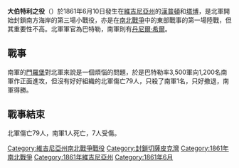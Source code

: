 {{Campaignbox 封鎖切薩皮克灣}}
'''大伯特利之役'''（{{lang-en|Battle of Big Bethel}}）於1861年6月10日發生在[[維吉尼亞州|維吉尼亞州]]的[[漢普頓_(維吉尼亞州)|漢普頓]]和[[塔博_(維吉尼亞州)|塔博]]，是北軍開始封鎖南方海岸的第三場小戰役，亦是在[[南北戰爭|南北戰爭]]中的東部戰事的第一場陸戰，但其重要性不高。北軍軍官為巴特勒，南軍則有[[丹尼爾·希爾|丹尼爾·希爾]]。

==戰事==
南軍的[[門羅堡|門羅堡]]對北軍來說是一個煩惱的問題，於是巴特勒率3,500軍向1,200名南軍作正面進攻，但沒有好好組織的北軍傷亡79人，只殺了南軍1名，只好撤退，南軍得勝。

==戰事結束==
北軍傷亡79人，南軍1人死亡，7人受傷。

{{DEFAULTSORT:Battle Of Big Bethel}}
[[Category:維吉尼亞州南北戰爭戰役|Category:維吉尼亞州南北戰爭戰役]]
[[Category:封鎖切薩皮克灣|Category:封鎖切薩皮克灣]]
[[Category:1861年南北戰爭|Category:1861年南北戰爭]]
[[Category:1861年維吉尼亞州|Category:1861年維吉尼亞州]]
[[Category:1861年6月|Category:1861年6月]]

{{戰爭小作品}}